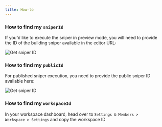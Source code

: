 ```yaml
---
title: How-to
---
```


### How to find my `sniperId`

If you'd like to execute the sniper in preview mode, you will need to provide the ID of the building sniper available in the editor URL:

<Frame>
  <img src="/images/api/sniperId.png" alt="Get sniper ID" />
</Frame>

### How to find my `publicId`

For published sniper execution, you need to provide the public sniper ID available here:

<img src="/images/api/publicId.png" alt="Get sniper ID" />

### How to find my `workspaceId`

In your workspace dashboard, head over to `Settings & Members > Workspace > Settings` and copy the workspace ID
